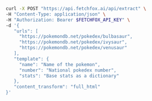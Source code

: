 <CodeGroup>

```bash curl
curl -X POST "https://api.fetchfox.ai/api/extract" \
-H "Content-Type: application/json" \
-H "Authorization: Bearer $FETCHFOX_API_KEY" \
-d '{
   "urls": [
     "https://pokemondb.net/pokedex/bulbasaur",
     "https://pokemondb.net/pokedex/ivysaur",
     "https://pokemondb.net/pokedex/venusaur"
   ],
   "template": {
     "name": "Name of the pokemon",
     "number": "National pokedex number",
     "stats": "Base stats as a dictionary"
   },
   "content_transform": "full_html"
}'
```

</CodeGroup>